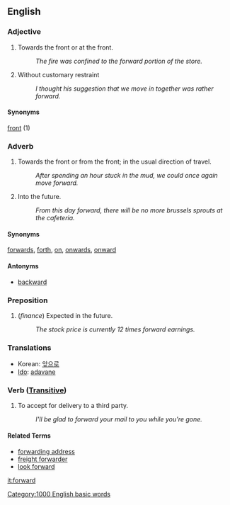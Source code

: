 ==English==

===Adjective===
# Towards the front or at the front.
#: ''The fire was confined to the forward portion of the store.''
# Without customary restraint
#: ''I thought his suggestion that we move in together was rather forward.''

====Synonyms====
[[front]] (1)

===Adverb===
# Towards the front or from the front; in the usual direction of travel.
#: ''After spending an hour stuck in the mud, we could once again move forward.''
# Into the future.
#: ''From this day forward, there will be no more brussels sprouts at the cafeteria.''

====Synonyms====
[[forwards]], [[forth]], [[on]], [[onwards]], [[onward]]

====Antonyms====
* [[backward]]

===Preposition===
# (''finance'') Expected in the future.
#: ''The stock price is currently 12 times forward earnings.''

===Translations===
*Korean: [[앞으로]]
*[[Ido]]: [[adavane]]

===Verb ([[Transitive]])===
# To accept for delivery to a third party.
#: ''I'll be glad to forward your mail to you while you're gone.''

====Related Terms====

* [[forwarding address]]
* [[freight forwarder]]
* [[look forward]]

[[it:forward]]
[[Category:1000 English basic words]]